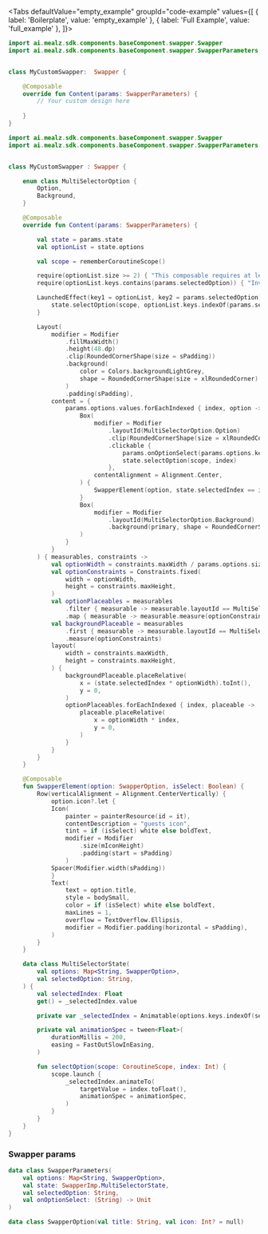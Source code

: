 
<Tabs defaultValue="empty_example" groupId="code-example"
values={[
{ label: 'Boilerplate', value: 'empty_example' },
{ label: 'Full Example', value: 'full_example' },
]}>
<TabItem value="empty_example">

```kotlin
import ai.mealz.sdk.components.baseComponent.swapper.Swapper
import ai.mealz.sdk.components.baseComponent.swapper.SwapperParameters


class MyCustomSwapper:  Swapper {

    @Composable
    override fun Content(params: SwapperParameters) {
        // Your custom design here 
       
    }
}
```
</TabItem>
<TabItem value="full_example">

```kotlin
import ai.mealz.sdk.components.baseComponent.swapper.Swapper
import ai.mealz.sdk.components.baseComponent.swapper.SwapperParameters


class MyCustomSwapper : Swapper {

    enum class MultiSelectorOption {
        Option,
        Background,
    }

    @Composable
    override fun Content(params: SwapperParameters) {

        val state = params.state
        val optionList = state.options

        val scope = rememberCoroutineScope()

        require(optionList.size >= 2) { "This composable requires at least 2 options" }
        require(optionList.keys.contains(params.selectedOption)) { "Invalid selected option [${state.selectedOption}]" }

        LaunchedEffect(key1 = optionList, key2 = params.selectedOption) {
            state.selectOption(scope, optionList.keys.indexOf(params.selectedOption))
        }

        Layout(
            modifier = Modifier
                .fillMaxWidth()
                .height(48.dp)
                .clip(RoundedCornerShape(size = sPadding))
                .background(
                    color = Colors.backgroundLightGrey,
                    shape = RoundedCornerShape(size = xlRoundedCorner)
                )
                .padding(sPadding),
            content = {
                params.options.values.forEachIndexed { index, option ->
                    Box(
                        modifier = Modifier
                            .layoutId(MultiSelectorOption.Option)
                            .clip(RoundedCornerShape(size = xlRoundedCorner))
                            .clickable {
                                params.onOptionSelect(params.options.keys.elementAt(index))
                                state.selectOption(scope, index)
                            },
                        contentAlignment = Alignment.Center,
                    ) {
                        SwapperElement(option, state.selectedIndex == index.toFloat())
                    }
                    Box(
                        modifier = Modifier
                            .layoutId(MultiSelectorOption.Background)
                            .background(primary, shape = RoundedCornerShape(size = xlRoundedCorner))
                    )
                }
            }
        ) { measurables, constraints ->
            val optionWidth = constraints.maxWidth / params.options.size
            val optionConstraints = Constraints.fixed(
                width = optionWidth,
                height = constraints.maxHeight,
            )
            val optionPlaceables = measurables
                .filter { measurable -> measurable.layoutId == MultiSelectorOption.Option }
                .map { measurable -> measurable.measure(optionConstraints) }
            val backgroundPlaceable = measurables
                .first { measurable -> measurable.layoutId == MultiSelectorOption.Background }
                .measure(optionConstraints)
            layout(
                width = constraints.maxWidth,
                height = constraints.maxHeight,
            ) {
                backgroundPlaceable.placeRelative(
                    x = (state.selectedIndex * optionWidth).toInt(),
                    y = 0,
                )
                optionPlaceables.forEachIndexed { index, placeable ->
                    placeable.placeRelative(
                        x = optionWidth * index,
                        y = 0,
                    )
                }
            }
        }
    }

    @Composable
    fun SwapperElement(option: SwapperOption, isSelect: Boolean) {
        Row(verticalAlignment = Alignment.CenterVertically) {
            option.icon?.let {
            Icon(
                painter = painterResource(id = it),
                contentDescription = "guests icon",
                tint = if (isSelect) white else boldText,
                modifier = Modifier
                    .size(mIconHeight)
                    .padding(start = sPadding)
                )
            Spacer(Modifier.width(sPadding))
            }
            Text(
                text = option.title,
                style = bodySmall,
                color = if (isSelect) white else boldText,
                maxLines = 1,
                overflow = TextOverflow.Ellipsis,
                modifier = Modifier.padding(horizontal = sPadding),
            )
        }
    }

    data class MultiSelectorState(
        val options: Map<String, SwapperOption>,
        val selectedOption: String,
    ) {
        val selectedIndex: Float
        get() = _selectedIndex.value

        private var _selectedIndex = Animatable(options.keys.indexOf(selectedOption).toFloat())

        private val animationSpec = tween<Float>(
            durationMillis = 200,
            easing = FastOutSlowInEasing,
        )

        fun selectOption(scope: CoroutineScope, index: Int) {
            scope.launch {
                _selectedIndex.animateTo(
                    targetValue = index.toFloat(),
                    animationSpec = animationSpec,
                )
            }
        }
    }
}
```
</TabItem>
</Tabs>


### Swapper params

```kotlin
data class SwapperParameters(
    val options: Map<String, SwapperOption>,
    val state: SwapperImp.MultiSelectorState,
    val selectedOption: String,
    val onOptionSelect: (String) -> Unit
)

data class SwapperOption(val title: String, val icon: Int? = null)
```